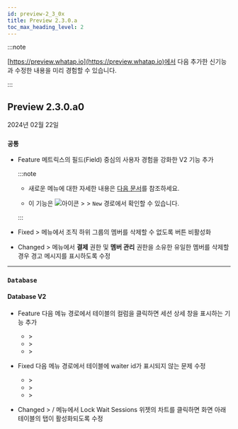 ```yaml
---
id: preview-2_3_0x
title: Preview 2.3.0.a
toc_max_heading_level: 2
---
```


<head>
<meta name="robots" content="noindex, nofollow"/>
</head>

:::note

[https://preview.whatap.io](https://preview.whatap.io)에서 다음 추가한 신기능과 수정한 내용을 미리 경험할 수 있습니다. 

:::

## Preview 2.3.0.a0

2024년 02월 22일

<div class='indentTab'>

### `공통`

- <Status>Feature</Status> 메트릭스의 필드(Field) 중심의 사용자 경험을 강화한 <Cmdname sid="event_setting" className="uitext" /> V2 기능 추가

  :::note

  - 새로운 <Cmdname sid="event_setting" className="uitext" /> 메뉴에 대한 자세한 내용은 [다음 문서](../../java/warning-notice-v2)를 참조하세요.

  - 이 기능은 ![아이콘](/img/ic-sitemap.svg) <Cmdname sid="sitemap" className="uitext" /> &gt; <Cmdname sid="event_statistic" className="uitext" /> &gt; <Cmdname sid="event_setting" className="uitext" /> <code class="newfunc">New</code> 경로에서 확인할 수 있습니다.

  :::

- <Status>Fixed</Status> <Cmdname sid="management" className="uitext" /> &gt; <Cmdname sid="integrated_member_management" className="uitext" /> 메뉴에서 조직 하위 그룹의 멤버를 삭제할 수 없도록 <Cmdname sid="delete" className="uitext" /> 버튼 비활성화

- <Status>Changed</Status> <Cmdname sid="management" className="uitext" /> &gt; <Cmdname sid="integrated_member_management" className="uitext" /> 메뉴에서 <b>결제</b> 권한 및 <b>멤버 관리</b> 권한을 소유한 유일한 멤버를 삭제할 경우 경고 메시지를 표시하도록 수정

---

### `Database`

#### Database <span class="my">V2</span>

- <Status>Feature</Status> 다음 메뉴 경로에서 <Cmdname sid="lock_tree" className="uitext" /> 테이블의 컬럼을 클릭하면 세션 상세 창을 표시하는 기능 추가

  - <Cmdname sid="dashboard" className="uitext" /> &gt; <Cmdname sid="instance_monitoring" className="uitext" />
  - <Cmdname sid="dashboard" className="uitext" /> &gt; <Cmdname sid="multi_instance_monitoring" className="uitext" />
  - <Cmdname sid="analysis" className="uitext" /> &gt; <Cmdname sid="lock_tree" className="uitext" />

- <Status>Fixed</Status> 다음 메뉴 경로에서 <Cmdname sid="lock_tree" className="uitext" /> 테이블에 waiter id가 표시되지 않는 문제 수정

  - <Cmdname sid="dashboard" className="uitext" /> &gt; <Cmdname sid="instance_monitoring" className="uitext" />
  - <Cmdname sid="dashboard" className="uitext" /> &gt; <Cmdname sid="multi_instance_monitoring" className="uitext" />
  - <Cmdname sid="analysis" className="uitext" /> &gt; <Cmdname sid="lock_tree" className="uitext" />

- <Status>Changed</Status> <Cmdname sid="dashboard" className="uitext" /> &gt; <Cmdname sid="instance_monitoring" className="uitext" /> / <Cmdname sid="multi_instance_monitoring" className="uitext" /> 메뉴에서 <span class="uitext">Lock Wait Sessions</span> 위젯의 차트를 클릭하면 화면 아래 테이블의 <Cmdname sid="lock_tree" className="uitext" /> 탭이 활성화되도록 수정

</div>